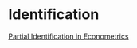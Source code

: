 # Identification

[Partial Identification in Econometrics](https://scholar.harvard.edu/files/tamer/files/pie.pdf)